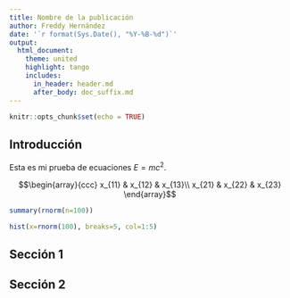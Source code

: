 ```yaml
---
title: Nombre de la publicación
author: Freddy Hernández
date: '`r format(Sys.Date(), "%Y-%B-%d")`'
output:
  html_document:
    theme: united
    highlight: tango
    includes:
      in_header: header.md
      after_body: doc_suffix.md
---
```


```r
knitr::opts_chunk$set(echo = TRUE)
```

## Introducción
Esta es mi prueba de ecuaciones $E = mc^2$.

$$\begin{array}{ccc}
x_{11} & x_{12} & x_{13}\\
x_{21} & x_{22} & x_{23}
\end{array}$$

```r
summary(rnorm(n=100))
```

```r
hist(x=rnorm(100), breaks=5, col=1:5)
```

## Sección 1

## Sección 2
